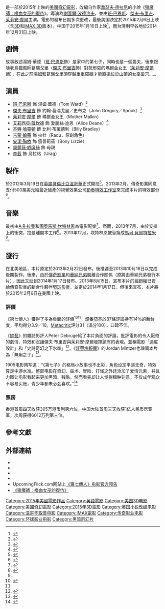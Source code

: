 {{noteTA
|G1=Movie
|G2=Show
}}
{{Infobox film
|name           = 第七傳人
|original_name  = {{lang|en|''Seventh Son''}}
|image          = Seventh Son Poster.jpg
|caption        = 電影海報
|director       = [[謝蓋爾·波德洛夫|謝蓋爾·波德洛夫]]
|producer       = 羅勒·伊萬雅克<br>湯瑪士·塔爾<br>利昂內爾·威格拉姆
|writer         = {{Plain list |
*[[查克·萊維特|查克·萊維特]]
*[[史蒂芬·奈特|史蒂芬·奈特]]
|story         = [[麥特·格林伯格|麥特·格林伯格]]
}}
|based_on       = {{based on|[[捉鬼師的助手|捉鬼師的助手]]|[[喬瑟夫·德拉尼|喬瑟夫·德拉尼]]}}
|starring       = {{Plain list |
*[[傑夫·布里吉|傑夫·布里吉]]
*[[班·巴恩斯|班·巴恩斯]]
*[[茱莉安·摩爾|茱莉安·摩爾]]
}}
|music          = [[馬可·貝爾特拉米|馬可·貝爾特拉米]]<ref name="FilmMusicReporter.com">{{cite web|url=http://filmmusicreporter.com/2013/12/03/marco-beltrami-scoring-november-man/|title=Marco Beltrami to replace Tuomas Kantelinen on "Seventh Son"|work=Film Music Reporter|accessdate=2014-05-15|archiveurl=https://web.archive.org/web/20140214052716/http://filmmusicreporter.com/2013/12/03/marco-beltrami-scoring-november-man/|archivedate=2014-02-14|deadurl=no}}</ref>
|cinematography = [[牛頓·湯瑪士·西格爾|牛頓·湯瑪士·西格爾]]	 
|editing        = [[保羅·魯貝爾|保羅·魯貝爾]]
|studio         = [[傳奇影業|傳奇影業]]
|distributor    = [[環球影業|環球影業]]
|released       ={{film date|2014|12|31|臺灣、新加坡|2015|1|1|香港|2015|1|16|中國大陸|2015|2|06|美國}}
|runtime        = 103分鐘<ref>{{cite web|url=http://www.hollywoodreporter.com/review/seventh-son-film-review-758796|title='Seventh Son': Film Review|author=Jordan Mintzer|work=The Hollywood Reporter|accessdate=2014-12-18|archive-date=2015-01-08|archive-url=https://web.archive.org/web/20150108062904/http://www.hollywoodreporter.com/review/seventh-son-film-review-758796|dead-url=no}}</ref>
|country        = {{USA}}
|language       = 英語
|budget         = 9500萬美元
|gross          = 1.14億美元<ref name="BOM">{{cite web |url=http://www.boxofficemojo.com/movies/?id=seventhson.htm |title=Seventh Son (2015) |website=Box Office Mojo |accessdate=2014-12-29 |archive-date=2014-12-31 |archive-url=https://web.archive.org/web/20141231165415/http://boxofficemojo.com/movies/?id=seventhson.htm |dead-url=no }}</ref>
|cn_name        = 第七子：降魔之战
|hk_name        = 獵魔七煞
|tw_name        = 第七傳人
|sg_name        = 第七传人
}}
{{作品名稱|name=''Seventh Son''|hk=獵魔七煞|tw=第七傳人|cn=第七子：降魔之战|equiv-sg=tw}}是一部於2015年上映的[[美國|美國]][[奇幻電影|奇幻電影]]，改編自作家[[喬瑟夫·德拉尼|喬瑟夫·德拉尼]]的小說《[[獵魔師：嗜血女巫的復仇|獵魔師：嗜血女巫的復仇]]》。導演為[[謝蓋爾·波德洛夫|謝蓋爾·波德洛夫]]，並由[[班·巴恩斯|班·巴恩斯]]、[[傑夫·布里吉|傑夫·布里吉]]、[[茱莉安·摩爾|茱莉安·摩爾]]主演。電影的發布日期多次更改，最後美国決定於2015年2月6日上映（含[[三維電影|3D]]和[[IMAX|IMAX 3D]]版本）。中国于2015年1月16日上映<ref>{{Cite web |url=http://ent.163.com/14/1223/08/AE4SEDRA000300B1.html |title=魔幻巨制《第七子》定档 将于1月16日上映 |accessdate=2014-12-23 |archive-date=2014-12-23 |archive-url=https://web.archive.org/web/20141223193130/http://ent.163.com/14/1223/08/AE4SEDRA000300B1.html |dead-url=no }}</ref>，而台灣則早各地於2014年12月31日上映。

== 劇情 ==
故事敘述湯姆·華德（[[班·巴恩斯|班·巴恩斯]]飾）是家中的第七子，同時也是一個農夫，後來跟隨老鳥獵魔師葛瑞戈里（[[傑夫·布里吉|傑夫·布里吉]]飾）對抗邪惡的瑪爾金女王（[[茱莉安·摩爾|茱莉安·摩爾]]飾），在此之前湯姆和葛瑞戈里須穿越重重障礙才能直搗位於山頂的女巫巢穴....。

== 演員 ==
*[[班·巴恩斯|班·巴恩斯]] 飾 湯姆·華德（Tom Ward）<ref>{{cite web|url=http://www.movieweb.com/news/the-seventh-son-gets-ben-barnes|title=The Seventh Son Gets Ben Barnes|date=2011-06-24|author=Brian Gallagher|publisher=[[MovieWeb|MovieWeb]]|accessdate=2011-06-24|archiveurl=https://web.archive.org/web/20110626140135/http://www.movieweb.com/news/the-seventh-son-gets-ben-barnes|archivedate=2011-06-26|deadurl=no}}</ref>
*[[傑夫·布里吉|傑夫·布里吉]] 飾 約翰·葛瑞戈里／史布克（John Gregory／Spook）<ref>{{cite news|accessdate=2013-07-10|url=http://collider.com/julianne-moore-the-seventh-son/81560|title=Julianne Moore Joins Jeff Bridges in THE SEVENTH SON|first=Matt|last=Goldberg|date=2011-03-21|archive-date=2013-12-14|archive-url=https://web.archive.org/web/20131214174136/http://collider.com/julianne-moore-the-seventh-son/81560|dead-url=no}}</ref>
*[[茱莉安·摩爾|茱莉安·摩爾]] 飾 瑪爾金女王（Mother Malkin）
*[[艾莉西亞·薇坎德|艾莉西亞·薇坎德]] 飾 愛麗絲·迪恩（Alice Deane）<ref>{{cite news|last=Sneider|first=Jeff|title=‘Narnia’ star Ben Barnes is WB’s ‘Son’|url=http://variety.com/2011/film/news/narnia-star-ben-barnes-is-wb-s-son-1118039092/|work=[[Variety_(magazine)|Variety]]|accessdate=2014-04-15|date=2011-06-24|archivedate=2014-04-16|archiveurl=https://web.archive.org/web/20140416233718/http://variety.com/2011/film/news/narnia-star-ben-barnes-is-wb-s-son-1118039092/|deadurl=no}}</ref>
*[[基特·哈靈頓|基特·哈靈頓]] 飾 比利·布萊德利（Billy Bradley）
*[[吉蒙·翰蘇|吉蒙·翰蘇]] 飾 拉杜（Radu，原創角色）
*[[安潔·陶依|安潔·陶依]] 飾 瘦骨莉茲（Bony Lizzie）
*[[奧麗薇·威廉絲|奧麗薇·威廉絲]] 飾 母親
*[[李截|李截]] 飾 烏拉格（Urag）

== 製作 ==
於2012年3月19日在[[英屬哥倫比亞|英屬哥倫比亞]][[溫哥華|溫哥華]]正式開拍<ref>{{cite news|first=Sandy|last=Schaefer|url=http://screenrant.com/seventh-son-movie-updates-sandy-161281|title=‘Seventh Son’ Begins Filming; Official Synopsis Released|work=Screen Rant|date=2012-03-26|accessdate=2012-03-31|archiveurl=https://web.archive.org/web/20131031002210/http://screenrant.com/seventh-son-movie-updates-sandy-161281|archivedate=2013-10-31|deadurl=yes}}</ref>。2013年2月，傳奇影業同意支付500萬美元給最近破產的視覺效果公司[[節奏特效工作室|節奏特效工作室]]來完成本片的特效部分<ref>{{cite news|url=http://www.hollywoodreporter.com/news/seventh-son-rhythm-hues-seeks-422619|title='Seventh Son': Rhythm & Hues Seeks Judge's Approval of $5M to Finish Jeff Bridges Film|publisher=[[The_Hollywood_Reporter|The Hollywood Reporter]]|date=2013-02-20|accessdate=2013-07-15|archivedate=2013-02-24|deadurl=no|archiveurl=https://web.archive.org/web/20130224055253/http://www.hollywoodreporter.com/news/seventh-son-rhythm-hues-seeks-422619}}</ref>。

== 音樂 ==
最初由[[A·R·拉曼|A·R·拉曼]]和[[圖奧馬斯·坎特林恩|圖奧馬斯·坎特林恩]]為電影配樂<ref>{{cite web|url=http://filmmusicreporter.com/2012/10/25/a-r-rahman-and-tuomas-kantelinen-to-score-the-seventh-son/|title=A.R. Rahman and Tuomas Kantelinen to Score ‘The Seventh Son’|publisher=Film Music Reporter|date=2012-10-25|accessdate=2013-07-15|archive-date=2013-05-01|archive-url=https://web.archive.org/web/20130501112550/http://filmmusicreporter.com/2012/10/25/a-r-rahman-and-tuomas-kantelinen-to-score-the-seventh-son/|dead-url=no}}</ref>。然而，2013年7月，由於安排上的衝突，拉曼離開本工作<ref>{{cite news|url=http://timesofindia.indiatimes.com/entertainment/telugu/movies/news-interviews/AR-Rahman-pulls-out-of-Hollywood-film-The-Seventh-Son/articleshow/21070001.cms|title=AR Rahman pulls out of Hollywood film The Seventh Son|work=[[The_Times_of_India|The Times of India]]|date=2013-07-14|accessdate=2014-04-15|archivedate=2014-05-25|deadurl=no|archiveurl=https://web.archive.org/web/20140525030439/http://timesofindia.indiatimes.com/entertainment/telugu/movies/news-interviews/AR-Rahman-pulls-out-of-Hollywood-film-The-Seventh-Son/articleshow/21070001.cms}}</ref>。2013年12月，坎特林恩被替換成[[馬可·貝爾特拉米|馬可·貝爾特拉米]]<ref name="FilmMusicReporter.com"/>。

== 發行 ==
在北美地區，本片原定於2013年2月22日發布，後推遲至2013年10月18日以完成後期製作。後來，由於[[傳奇影業|傳奇影業]]和[[華納兄弟|華納兄弟]]脫離合作關係（原將由華納兄弟發行本片），因此又延到2014年1月17日發布。2013年8月15日，宣布本片的經銷權已賣給傳奇影業的新合作夥伴[[環球影業|環球影業]]，並定於2014年1月17日。但後來宣布，本片將於2015年2月6日在美國上映。

=== 評價 ===
《第七傳人》獲得了多為負面的評價<ref>{{cite web | url = http://m.hollywoodreporter.com/entry/view/id/883021 | title = 'Seventh Son': Film Review | author = Jordan Mintzer | publisher = ''[[The_Hollywood_Reporter|The Hollywood Reporter]]'' | date = 2014-12-18 | accessdate = 2015-01-11}}</ref><ref name="variety"/>。[[爛番茄|爛番茄]]基於87條評論持有14％的新鮮度，平均得分3.9／10。[[Metacritic|Metacritic]]評分31（滿分100），口碑不佳。

《[[綜藝_(雜誌)|綜藝]]》的雜誌影評人Peter Debruge給了本片負面的評論，批評電影的令人厭倦的劇情、特效和沒讓傑夫·布里吉與茱莉安·摩爾發揮該有的表現，並稱電影「過度設計」和「史詩奇幻之下水準」<ref name="variety">{{cite web | url = http://variety.com/2014/film/reviews/film-review-seventh-son-1201381740/ | title = Film Review: ‘Seventh Son’ | author = Peter Debruge | publisher = ''[[Variety_(magazine)|Variety]]'' | date = 2014-12-17 | accessdate = 2015-01-10 | archive-date = 2015-01-03 | archive-url = https://web.archive.org/web/20150103113441/http://variety.com/2014/film/reviews/film-review-seventh-son-1201381740/ | dead-url = no }}</ref>。《[[好萊塢報導|好萊塢報導]]》的Jordan Mintzer也譏諷本片為「無用之子」<ref>{{Cite web |url=http://www.hollywoodreporter.com/movie/seventh-son/review/758796 |title=存档副本 |accessdate=2015-01-26 |archive-date=2015-05-09 |archive-url=https://web.archive.org/web/20150509050621/http://www.hollywoodreporter.com/movie/seventh-son/review/758796 |dead-url=no }}</ref>。

1905电影网写道：“《第七子》的格局小故事也不出彩，角色设定平淡无奇，特效算是中游水准。整部电影在奇幻、巫术、冒险、打怪之外还添加了爱情元素，并且力图让电影看起来更加黑暗、残酷，然而看完却让人觉得臃肿刻意，不仅成年观众不容易买账，青少年都未必会喜欢。”<ref >{{cite web |url=http://www.1905.com/news/20150116/847795.shtml |language= |title=《第七子》中规中矩无惊喜 故事平淡反派不给力 |publisher=1905电影网 |date=2015-01-16 |accessdate= |archive-date=2015-01-17 |archive-url=https://web.archive.org/web/20150117125018/http://www.1905.com/news/20150116/847795.shtml |dead-url=no }}</ref>

=== 票房 ===
香港首周四天收获305万港币列第六位。中国大陆首周三天收获1亿人民币居亚军，次周获得6012万列第三位。

== 參考文獻 ==
{{Reflist}}

== 外部連結 ==
*{{Official website|http://www.seventhsonmovie.com/}}
*{{IMDb title|1121096}}
*{{Rotten Tomatoes|seventh_son}}
*{{Metacritic|seventh-son}}
*UpcomingFlick.com网站上[https://web.archive.org/web/20140929031257/http://www.upcomingflick.com/2013/03/the-seventh-son-movie-2013/ 《第七傳人》电影官方预告]
*[http://www.books.com.tw/products/0010660401 《獵魔師：嗜血女巫的復仇》] {{Wayback|url=http://www.books.com.tw/products/0010660401 |date=20141226111532 }}

{{史蒂芬·奈特}}
{{DEFAULTSORT:Seventh Son (film)}}
[[Category:2015年美國電影作品|Category:2015年美國電影作品]]
[[Category:英語電影|Category:英語電影]]
[[Category:美国3D电影|Category:美国3D电影]]
[[Category:美國奇幻電影|Category:美國奇幻電影]]
[[Category:2015年3D電影|Category:2015年3D電影]]
[[Category:英国小说改编电影|Category:英国小说改编电影]]
[[Category:温哥华取景电影|Category:温哥华取景电影]]
[[Category:IMAX電影|Category:IMAX電影]]
[[Category:传奇影业电影|Category:传奇影业电影]]
[[Category:环球影业电影|Category:环球影业电影]]
[[Category:黑暗奇幻片|Category:黑暗奇幻片]]